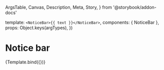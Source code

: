   ArgsTable,
  Canvas,
  Description,
  Meta,
  Story,
} from '@storybook/addon-docs'


<Meta title="Components/Notice bar" component={NoticeBar} />

  template: `<NoticeBar>{{ text }}</NoticeBar>`,
  components: { NoticeBar },
  props: Object.keys(argTypes),
})

# Notice bar

<Description of={NoticeBar} />

<ArgsTable of={NoticeBar} />

<Canvas>
  <Story
    name="Default"
    args={{
      text: 'Your text goes here.',
    }}
  >
    {Template.bind({})}
  </Story>
</Canvas>
